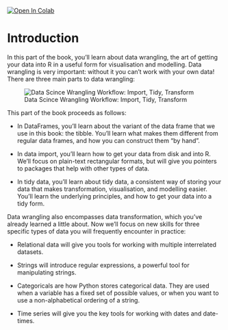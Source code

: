 <a href="https://colab.research.google.com/github/SoIllEconomist/ds4b/blob/master/python_ds4b/02_wrangle/00_wrangle.ipynb" target="_parent"><img src="https://colab.research.google.com/assets/colab-badge.svg" alt="Open In Colab"/></a>

# Introduction

In this part of the book, you’ll learn about data wrangling, the art of getting your data into R in a useful form for visualisation and modelling. Data wrangling is very important: without it you can’t work with your own data! There are three main parts to data wrangling:

![Data Scince Wrangling Workflow: Import, Tidy, Transform](https://github.com/SoIllEconomist/ds4b/blob/master/python_ds4b/02_wrangle/data_science_wrangle.png?raw=1)

This part of the book proceeds as follows:

- In DataFrames, you’ll learn about the variant of the data frame that we use in this book: the tibble. You’ll learn what makes them different from regular data frames, and how you can construct them “by hand”.

- In data import, you’ll learn how to get your data from disk and into R. We’ll focus on plain-text rectangular formats, but will give you pointers to packages that help with other types of data.

- In tidy data, you’ll learn about tidy data, a consistent way of storing your data that makes transformation, visualisation, and modelling easier. You’ll learn the underlying principles, and how to get your data into a tidy form.

Data wrangling also encompasses data transformation, which you’ve already learned a little about. Now we’ll focus on new skills for three specific types of data you will frequently encounter in practice:

- Relational data will give you tools for working with multiple interrelated datasets.

- Strings will introduce regular expressions, a powerful tool for manipulating strings.

- Categoricals are how Python stores categorical data. They are used when a variable has a fixed set of possible values, or when you want to use a non-alphabetical ordering of a string.

- Time series will give you the key tools for working with dates and date-times.
